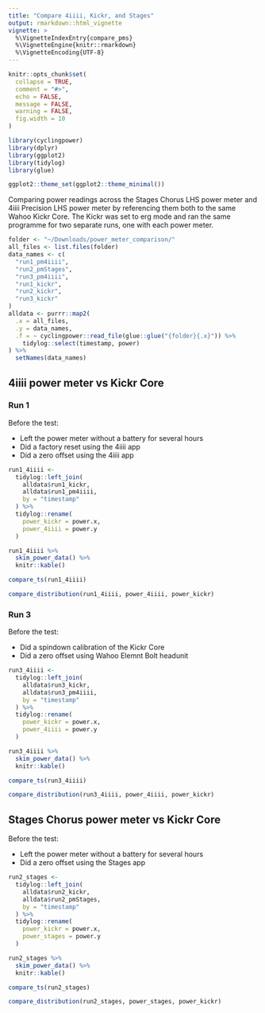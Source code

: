 ```yaml
---
title: "Compare 4iiii, Kickr, and Stages"
output: rmarkdown::html_vignette
vignette: >
  %\VignetteIndexEntry{compare_pms}
  %\VignetteEngine{knitr::rmarkdown}
  %\VignetteEncoding{UTF-8}
---
```


```r
knitr::opts_chunk$set(
  collapse = TRUE,
  comment = "#>",
  echo = FALSE,
  message = FALSE,
  warning = FALSE,
  fig.width = 10
)
```

```r
library(cyclingpower)
library(dplyr)
library(ggplot2)
library(tidylog)
library(glue)

ggplot2::theme_set(ggplot2::theme_minimal())
```

Comparing power readings across the Stages Chorus LHS power meter and 4iiii Precision LHS power meter by referencing them both to the same Wahoo Kickr Core. The Kickr was set to erg mode and ran the same programme for two separate runs, one with each power meter.

```r
folder <- "~/Downloads/power_meter_comparison/"
all_files <- list.files(folder)
data_names <- c(
  "run1_pm4iiii",
  "run2_pmStages",
  "run3_pm4iiii",
  "run1_kickr",
  "run2_kickr",
  "run3_kickr"
)
alldata <- purrr::map2(
  .x = all_files,
  .y = data_names,
  .f = ~ cyclingpower::read_file(glue::glue("{folder}{.x}")) %>%
    tidylog::select(timestamp, power)
) %>%
  setNames(data_names)
```

## 4iiii power meter vs Kickr Core

### Run 1

Before the test:

- Left the power meter without a battery for several hours
- Did a factory reset using the 4iiii app
- Did a zero offset using the 4iiii app

```r
run1_4iiii <-
  tidylog::left_join(
    alldata$run1_kickr,
    alldata$run1_pm4iiii,
    by = "timestamp"
  ) %>%
  tidylog::rename(
    power_kickr = power.x,
    power_4iiii = power.y
  )

run1_4iiii %>%
  skim_power_data() %>%
  knitr::kable()
```

```r
compare_ts(run1_4iiii)
```

```r
compare_distribution(run1_4iiii, power_4iiii, power_kickr)
```

### Run 3

Before the test:

- Did a spindown calibration of the Kickr Core
- Did a zero offset using Wahoo Elemnt Bolt headunit

```r
run3_4iiii <-
  tidylog::left_join(
    alldata$run3_kickr,
    alldata$run3_pm4iiii,
    by = "timestamp"
  ) %>%
  tidylog::rename(
    power_kickr = power.x,
    power_4iiii = power.y
  )

run3_4iiii %>%
  skim_power_data() %>%
  knitr::kable()
```

```r
compare_ts(run3_4iiii)
```

```r
compare_distribution(run3_4iiii, power_4iiii, power_kickr)
```

## Stages Chorus power meter vs Kickr Core

Before the test:

- Left the power meter without a battery for several hours
- Did a zero offset using the Stages app

```r
run2_stages <-
  tidylog::left_join(
    alldata$run2_kickr,
    alldata$run2_pmStages,
    by = "timestamp"
  ) %>%
  tidylog::rename(
    power_kickr = power.x,
    power_stages = power.y
  )

run2_stages %>%
  skim_power_data() %>%
  knitr::kable()
```

```r
compare_ts(run2_stages)
```

```r
compare_distribution(run2_stages, power_stages, power_kickr)
```
